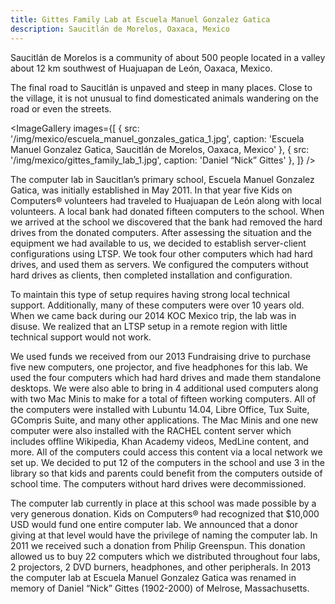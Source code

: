 ```yaml
---
title: Gittes Family Lab at Escuela Manuel Gonzalez Gatica
description: Saucitlán de Morelos, Oaxaca, Mexico
---
```


<LabHeader
 location="Saucitlán de Morelos, Oaxaca, Mexico"
 locationUrl="https://www.google.com/maps/place/Saucitl%C3%A1n+de+Morelos,+Oaxaca,+Mexico/@17.7845659,-97.8451034,16z"
 dateEstablished="2011"
/>

Saucitlán de Morelos is a community of about 500 people located in a valley about 12 km southwest of Huajuapan de León, Oaxaca, Mexico.

The final road to Saucitlán is unpaved and steep in many places. Close to the village, it is not unusual to find domesticated animals wandering on the road or even the streets.


<ImageGallery images={[
  {
    src: '/img/mexico/escuela_manuel_gonzales_gatica_1.jpg',
    caption: 'Escuela Manuel Gonzalez Gatica, Saucitlán de Morelos, Oaxaca, Mexico'
  },
  {
    src: '/img/mexico/gittes_family_lab_1.jpg',
    caption: 'Daniel “Nick” Gittes'
  },
]} />

The computer lab in Saucitlan’s primary school, Escuela Manuel Gonzalez Gatica, was initially established in May 2011. In that year five Kids on Computers® volunteers had traveled to Huajuapan de León along with local volunteers. A local bank had donated fifteen computers to the school. When we arrived at the school we discovered that the bank had removed the hard drives from the donated computers. After assessing the situation and the equipment we had available to us, we decided to establish server-client configurations using LTSP. We took four other computers which had hard drives, and used them as servers. We configured the computers without hard drives as clients, then completed installation and configuration.

To maintain this type of setup requires having strong local technical support. Additionally, many of these computers were over 10 years old. When we came back during our 2014 KOC Mexico trip, the lab was in disuse. We realized that an LTSP setup in a remote region with little technical support would not work.

We used funds we received from our 2013 Fundraising drive to purchase five new computers, one projector, and five headphones for this lab. We used the four computers which had hard drives and made them standalone desktops. We were also able to bring in 4 additional used computers along with two Mac Minis to make for a total of fifteen working computers. All of the computers were installed with Lubuntu 14.04, Libre Office, Tux Suite, GCompris Suite, and many other applications. The Mac Minis and one new computer were also installed with the RACHEL content server which includes offline Wikipedia, Khan Academy videos, MedLine content, and more. All of the computers could access this content via a local network we set up. We decided to put 12 of the computers in the school and use 3 in the library so that kids and parents could benefit from the computers outside of school time. The computers without hard drives were decommissioned.

The computer lab currently in place at this school was made possible by a very generous donation. Kids on Computers® had recognized that $10,000 USD would fund one entire computer lab. We announced that a donor giving at that level would have the privilege of naming the computer lab. In 2011 we received such a donation from Philip Greenspun. This donation allowed us to buy 22 computers which we distributed throughout four labs, 2 projectors, 2 DVD burners, headphones, and other peripherals. In 2013 the computer lab at Escuela Manuel Gonzalez Gatica was renamed in memory of Daniel “Nick” Gittes (1902-2000) of Melrose, Massachusetts.

